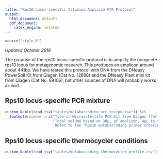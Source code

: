 ```yaml
---
title: "Rps10 Locus-specific Illumina Amplicon PCR Protocol"
output:
  html_document: default
  pdf_document:
    latex_engine: xelatex
---
```


```r
source("style.R")
```

*Updated October 2018*

The propose of the rps10 locus-specific protocol is to amplify the oomycete rps10 locus for metagenomic research.
This produces an amplicon around about 441bp.
We have tested this protocol with DNA from the DNeasy PowerSoil Kit from Qiagen (Cat No. 12888) and the DNeasy Plant mini kit from Qiagen (Cat No. 69106), but other sources of DNA will probably works as well.

## Rps10 locus-specific PCR mixture

```r
custom_kable(read_tsv("tables/metabarcoding_pcr_recipe.tsv")) %>%
  footnote(number = c("Type-it Microsatellite PCR Kit from Qiagen (Cat No. 206243)",
                      "Total volume based on 30µL of amplicon, 4µL to run on a gel, 1ul to account for error",
                      'Refer to the "Rps10 metabarcoding primer ordering and mixing protocol" for primer information.'))
```


## Rps10 locus-specific thermocycler conditions

```r
custom_kable(read_tsv("tables/metabarcoding_thermocycler_profile.tsv"))
```
